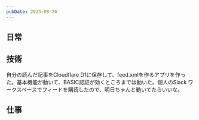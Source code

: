 ```yaml
---
pubDate: 2025-08-26
---
```



## 日常


## 技術

自分の読んだ記事をCloudflare D1に保存して、feed.xmlを作るアプリを作った。基本機能が動いて、BASIC認証が効くところまでは動いた。個人のSlack ワークスペースでフィードを購読したので、明日ちゃんと動いてたらいいな。


## 仕事


